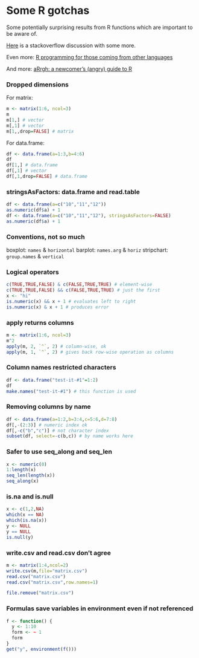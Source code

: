 # Some R gotchas

Some potentially surprising results from R functions
which are important to be aware of. 

[Here](http://stackoverflow.com/questions/1535021/whats-the-biggest-r-gotcha-youve-run-across)
is a stackoverflow discussion with some more. 

Even more: [R programming for those coming from other languages](http://www.johndcook.com/R_language_for_programmers.html)

And more: [aRrgh: a newcomer's (angry) guide to R](http://tim-smith.us/arrgh/index.html)

### Dropped dimensions

For matrix:

```r
m <- matrix(1:6, ncol=3)
m
m[1,] # vector
m[,1] # vector
m[1,,drop=FALSE] # matrix
```

For data.frame:

```r
df <- data.frame(a=1:3,b=4:6)
df
df[1,] # data.frame
df[,1] # vector
df[,1,drop=FALSE] # data.frame
```

### stringsAsFactors: data.frame and read.table

```r
df <- data.frame(a=c("10","11","12"))
as.numeric(df$a) + 1
df <- data.frame(a=c("10","11","12"), stringsAsFactors=FALSE)
as.numeric(df$a) + 1
```

### Conventions, not so much

boxplot: `names` & `horizontal`
barplot: `names.arg` & `horiz`
stripchart: `group.names` & `vertical`

### Logical operators

```r
c(TRUE,TRUE,FALSE) & c(FALSE,TRUE,TRUE) # element-wise
c(TRUE,TRUE,FALSE) && c(FALSE,TRUE,TRUE) # just the first
x <- "hi"
is.numeric(x) && x + 1 # evaluates left to right
is.numeric(x) & x + 1 # produces error
```

### apply returns columns

```r
m <- matrix(1:6, ncol=3)
m^2
apply(m, 2, `^`, 2) # column-wise, ok
apply(m, 1, `^`, 2) # gives back row-wise operation as columns
```

### Column names restricted characters

```r
df <- data.frame("test-it-#1"=1:2)
df
make.names("test-it-#1") # this function is used
```

### Removing columns by name

```r
df <- data.frame(a=1:2,b=3:4,c=5:6,d=7:8)
df[,-(2:3)] # numeric index ok 
df[,-c("b","c")] # not character index
subset(df, select=-c(b,c)) # by name works here
```

### Safer to use seq_along and seq_len

```r
x <- numeric(0)
1:length(x)
seq_len(length(x))
seq_along(x)
```

### is.na and is.null

```r
x <- c(1,2,NA)
which(x == NA)
which(is.na(x))
y <- NULL
y == NULL
is.null(y)
```

### write.csv and read.csv don't agree

```r
m <- matrix(1:4,ncol=2)
write.csv(m,file="matrix.csv")
read.csv("matrix.csv")
read.csv("matrix.csv",row.names=1)
```

```r
file.remove("matrix.csv")
```

### Formulas save variables in environment even if not referenced

```r
f <- function() {
  y <- 1:10
  form <- ~ 1
  form
}
get("y", environment(f()))
```

